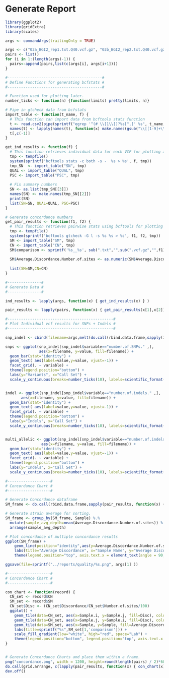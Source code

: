 Generate Report
========================================================

```r
library(ggplot2)
library(gridExtra)
library(scales)

args <- commandArgs(trailingOnly = TRUE)

args <- c("02a_BGI2_rep1.txt.Q40.vcf.gz", "02b_BGI2_rep2.txt.Q40.vcf.gz")
pairs <- list()
for (i in 1:(length(args)-1)) {
  pairs<-append(pairs,list(c(args[i], args[i+1])))
}

#------------------------------------------#
# Define Functions for generating bcfstats #
#------------------------------------------#

# Function used for plotting later.
number_ticks <- function(n) {function(limits) pretty(limits, n)}

# Pipe in gtcheck data from bcfstats
import_table <- function(t_name, f) { 
  # This function can import data from bcftools stats function
  t <- read.csv2(pipe(sprintf("egrep '^(# \\[1\\])?%s[^,]' %s", t_name, f)), as.is=T, sep='\t',header=T, check.names=FALSE)
  names(t) <- lapply(names(t), function(x) make.names(gsub("\\[[1-9]+\\]","",x)))
  t[,c(-1)]
}

get_ind_results <- function(f) {
  # This function retrieves individual data for each VCF for plotting and comparison.
  tmp <- tempfile()
  system(sprintf('bcftools stats -c both -s -  %s > %s', f, tmp))
  tmp_SN  <- import_table("SN", tmp)
  QUAL <- import_table("QUAL", tmp)
  PSC <- import_table("PSC", tmp)
  
  # Fix summary numbers
  SN <- as.list(tmp_SN[[3]])
  names(SN) <- make.names(tmp_SN[[2]])
  print(SN)
  list(SN=SN, QUAL=QUAL, PSC=PSC)
}

# Generate concordance numbers
get_pair_results <- function(f1, f2) {
  # This function retrieves pairwise stats using bcftools for plotting and comparison.
  tmp <- tempfile()
  system(sprintf('bcftools gtcheck -G l -s %s %s > %s', f1, f2, tmp))
  SM <- import_table("SM", tmp)
  CN <- import_table("CN", tmp)
  SM$comparison <- sprintf('%s__%s', sub(".txt","",sub(".vcf.gz","",f1)), sub(".txt","",sub(".vcf.gz","",f2)))
  
  SM$Average.Discordance.Number.of.sites <- as.numeric(SM$Average.Discordance.Number.of.sites)/100
  
  list(SM=SM,CN=CN)
}

#---------------#
# Generate Data #
#---------------#

ind_results <- lapply(args, function(x) { get_ind_results(x) } )

pair_results <- lapply(pairs, function(x) { get_pair_results(x[1],x[2]) })

#-----------------------------------------------#
# Plot Individual vcf results for SNPs + Indels #
#-----------------------------------------------#

snp_indel <- cbind(filename=args,melt(do.call(rbind.data.frame,sapply(ind_results, function(x) { x["SN"] }))))

snps <- ggplot(snp_indel[snp_indel$variable=="number.of.SNPs." ,], 
               aes(x=filename, y=value, fill=filename)) +
  geom_bar(stat="identity") +
  geom_text( aes(label=value,y=value, vjust=-1)) +
  facet_grid(. ~ variable) +
  theme(legend.position="bottom") +
  labs(y="Variants", x="Call Set") +
  scale_y_continuous(breaks=number_ticks(10), labels=scientific_format())


indel <- ggplot(snp_indel[snp_indel$variable=="number.of.indels." ,], 
       aes(x=filename, y=value, fill=filename)) +
  geom_bar(stat="identity") +
  geom_text( aes(label=value,y=value, vjust=-1)) +
  facet_grid(. ~ variable) +
  theme(legend.position="bottom") +
  labs(y="Indels", x="Call Set") +
  scale_y_continuous(breaks=number_ticks(10), labels=scientific_format())


multi_allelic <- ggplot(snp_indel[snp_indel$variable=="number.of.indels." ,], 
                aes(x=filename, y=value, fill=filename)) +
  geom_bar(stat="identity") +
  geom_text( aes(label=value,y=value, vjust=-1)) +
  facet_grid(. ~ variable) +
  theme(legend.position="bottom") +
  labs(y="Indels", x="Call Set") +
  scale_y_continuous(breaks=number_ticks(10), labels=scientific_format())

#-------------------#
# Concordance Chart #
#-------------------#

# Generate Concordance dataframe
SM_frame <- do.call(rbind.data.frame,sapply(pair_results, function(x) { x["SM"] }))

# Generate strain average for sorting.
SM_frame <- group_by(SM_frame, Sample) %.% 
  mutate(sample_avg_depth=mean(Average.Discordance.Number.of.sites)) %.%
  arrange(sample_avg_depth)

# Plot concordance of multiple concordance results
ggplot(SM_frame) +
    geom_line(position="identity",aes(y=Average.Discordance.Number.of.sites, x=reorder(SM_frame$Sample,sample_avg_depth) , color=comparison, group=comparison)) +
    labs(title="Average Discordance", x="Sample Name", y="Average Discordance (%)") +
    theme(legend.position="top", axis.text.x = element_text(angle = 90, hjust = 1))

ggsave(file=sprintf("../reports/quality/%s.png", args[1] ))

#-------------------#
# Concordance Chart #
#-------------------#

con_chart <- function(record) {
  CN_set <- record$CN
  SM_set <- record$SM
  CN_set$Disc <- (CN_set$Discordance/CN_set$Number.of.sites/100)
  ggplot() +
    geom_tile(data=CN_set, aes(x=Sample.i, y=Sample.j, fill=Disc), colour = "white") + 
    geom_tile(data=CN_set, aes(x=Sample.j, y=Sample.i, fill=Disc), colour = "white") + 
    geom_tile(data=SM_set, aes(x=Sample, y=Sample, fill=Average.Discordance.Number.of.sites), colour = "white") +
    labs(title=sprintf("%s",SM_set[1,'comparison'])) +
    scale_fill_gradient(low="white", high="red", space="Lab") +
    theme(legend.position="bottom", legend.position="top", axis.text.x = element_text(angle = 90, hjust = 1))
}


# Generate Concordance Charts and place them within a frame.
png("concordance.png", width = 1200, height=round(length(pairs) / 2)*600, units = "px")
do.call(grid.arrange, c(lapply(pair_results, function(x) { con_chart(x)  }), ncol=2))
dev.off()

```

